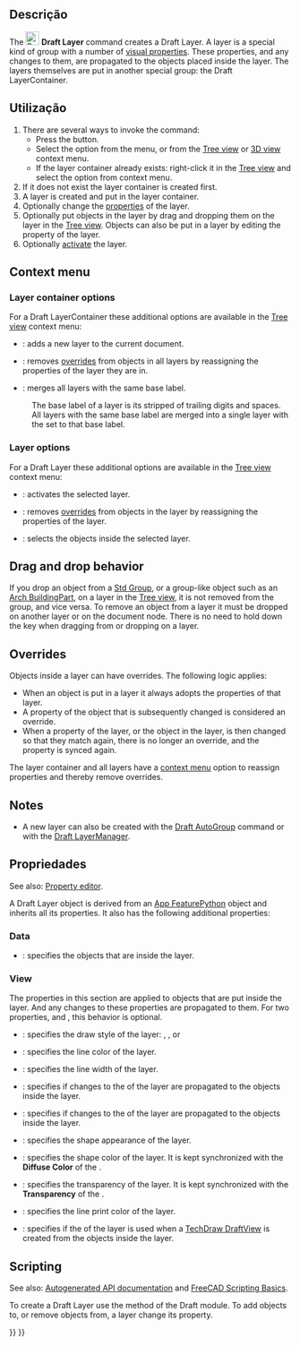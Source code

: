 <languages/>

<div class="mw-translate-fuzzy">
{{Docnav
|[[Draft_ToggleGrid/pt-br|Grade de comutação]]
|[[Draft_WorkingPlaneProxy/pt-br|Proxy de plano de trabalho]]
|[[Draft_Workbench/pt-br|Draft]]
|IconL=Draft_ToggleGrid.svg
|IconR=Draft_Slope.svg
|IconC=Workbench_Draft.svg
}}
</div>

{{GuiCommand
|Name=Draft Layer
|MenuLocation=Utilities → New layer
|Workbenches=[[Draft_Workbench|Draft]]
|Version=0.19
|SeeAlso=[[Draft_AutoGroup|Draft AutoGroup]], [[Draft_LayerManager|Draft LayerManager]]
}}

<span id="Description"></span>
==Descrição==

The [[Image:Draft_Layer.svg|24px]] '''Draft Layer''' command creates a Draft Layer. A layer is a special kind of group with a number of [[#View|visual properties]]. These properties, and any changes to them, are propagated to the objects placed inside the layer. The layers themselves are put in another special group: the Draft LayerContainer.

<span id="Usage"></span>
==Utilização==

# There are several ways to invoke the command:
#* Press the {{Button|[[Image:Draft_Layer.svg|16px]] [[Draft_Layer|Layer]]}} button.
#* Select the {{MenuCommand|Utilities → [[Image:Draft_Layer.svg|16px]] New layer}} option from the menu, or from the [[Tree_view|Tree view]] or [[3D_view|3D view]] context menu.
#* If the layer container already exists: right-click it in the [[Tree_view|Tree view]] and select the {{MenuCommand|[[Image:Draft_NewLayer.svg|16px]] Add new layer}} option from context menu.
# If it does not exist the layer container is created first.
# A layer is created and put in the layer container.
# Optionally change the [[#Properties|properties]] of the layer.
# Optionally put objects in the layer by drag and dropping them on the layer in the [[Tree_view|Tree view]]. Objects can also be put in a layer by editing the {{PropertyData|Group}} property of the layer.
# Optionally [[#Layer_options|activate]] the layer.

== Context menu ==

=== Layer container options ===

For a Draft LayerContainer these additional options are available in the [[Tree_view|Tree view]] context menu:

* {{MenuCommand|[[Image:Draft_NewLayer.svg|16px]] Add new layer}}: adds a new layer to the current document.
* {{MenuCommand|[[Image:Draft_SetStyle.svg|16px]] Reassign properties of all layers}}: removes [[#Overrides|overrides]] from objects in all layers by reassigning the properties of the layer they are in. {{Version|1.1}}
* {{MenuCommand|[[Image:Draft_Layers.svg|16px]] Merge layer duplicates}}: merges all layers with the same base label.
: The base label of a layer is its {{PropertyData|Label}} stripped of trailing digits and spaces. All layers with the same base label are merged into a single layer with the {{PropertyData|Label}} set to that base label.

=== Layer options ===

For a Draft Layer these additional options are available in the [[Tree_view|Tree view]] context menu:

* {{MenuCommand|[[Image:button_right.svg|16px]] [[Draft_AutoGroup|Activate this layer]]}}: activates the selected layer.
* {{MenuCommand|[[Image:Draft_SetStyle.svg|16px]] Reassign properties of layer}}: removes [[#Overrides|overrides]] from objects in the layer by reassigning the properties of the layer. {{Version|1.1}}
* {{MenuCommand|[[Image:Draft_SelectGroup.svg|16px]] [[Draft_SelectGroup|Select layer contents]]}}: selects the objects inside the selected layer.

== Drag and drop behavior ==

{{Version|0.21}}

If you drop an object from a [[Std_Group|Std Group]], or a group-like object such as an [[Arch_BuildingPart|Arch BuildingPart]], on a layer in the [[Tree_view|Tree view]], it is not removed from the group, and vice versa. To remove an object from a layer it must be dropped on another layer or on the document node. There is no need to hold down the {{KEY|Ctrl}} key when dragging from or dropping on a layer.

== Overrides ==

{{Version|1.1}}

Objects inside a layer can have overrides. The following logic applies:
* When an object is put in a layer it always adopts the properties of that layer.
* A property of the object that is subsequently changed is considered an override.
* When a property of the layer, or the object in the layer, is then changed so that they match again, there is no longer an override, and the property is synced again.

The layer container and all layers have a [[#Context_menu|context menu]] option to reassign properties and thereby remove overrides.

== Notes ==

* A new layer can also be created with the [[Draft_AutoGroup|Draft AutoGroup]] command or with the [[Draft_LayerManager|Draft LayerManager]].

<span id="Properties"></span>
== Propriedades ==

See also: [[Property_editor|Property editor]].

A Draft Layer object is derived from an [[App_FeaturePython|App FeaturePython]] object and inherits all its properties. It also has the following additional properties:

=== Data ===

{{TitleProperty|Layer}}

* {{PropertyData|Group|LinkList}}: specifies the objects that are inside the layer.

=== View ===

{{TitleProperty|Layer}}

The properties in this section are applied to objects that are put inside the layer. And any changes to these properties are propagated to them. For two properties, {{PropertyView|Line Color}} and {{PropertyView|Shape Color}}, this behavior is optional.

* {{PropertyView|Draw Style|Enumeration}}: specifies the draw style of the layer: {{value|Solid}}, {{value|Dashed}}, {{value|Dotted}} or {{value|Dashdot}}
* {{PropertyView|Line Color|Color}}: specifies the line color of the layer.
* {{PropertyView|Line Width|Float}}: specifies the line width of the layer.
* {{PropertyView|Override Line Color Children|Bool}}: specifies if changes to the {{PropertyView|Line Color}} of the layer are propagated to the objects inside the layer.
* {{PropertyView|Override Shape Appearance Children|Bool}}: specifies if changes to the {{PropertyView|Shape Appearance}} of the layer are propagated to the objects inside the layer. {{Version|1.0}}
* {{PropertyView|Shape Appearance|MaterialList}}: specifies the shape appearance of the layer. {{Version|1.0}}
* {{PropertyView|Shape Color|Color|hidden}}: specifies the shape color of the layer. It is kept synchronized with the '''Diffuse Color''' of the {{PropertyView|Shape Appearance}}.
* {{PropertyView|Transparency|Percent}}: specifies the transparency of the layer. It is kept synchronized with the '''Transparency''' of the {{PropertyView|Shape Appearance}}.

{{TitleProperty|Print}}

* {{PropertyView|Line Print Color|Color}}: specifies the line print color of the layer.
* {{PropertyView|Use Print Color|Bool}}: specifies if the {{PropertyView|Line Print Color|}} of the layer is used when a [[TechDraw_DraftView|TechDraw DraftView]] is created from the objects inside the layer.

== Scripting ==

See also: [https://freecad.github.io/SourceDoc/ Autogenerated API documentation] and [[FreeCAD_Scripting_Basics|FreeCAD Scripting Basics]].

To create a Draft Layer use the {{incode|make_layer}} method of the Draft module. To add objects to, or remove objects from, a layer change its {{incode|Group}} property.

{{Code|code=
import FreeCAD as App
import Draft

doc = App.newDocument()

layer = Draft.make_layer(line_color=(1.0, 0.0, 0.0, 0.0),
                         shape_color=(1.0, 1.0, 0.0, 0.0))

polygon1 = Draft.make_polygon(5, radius=1000)
polygon2 = Draft.make_polygon(3, radius=500)
polygon3 = Draft.make_polygon(6, radius=220)
layer.Group = [polygon1, polygon2, polygon3]

doc.recompute()
}}


<div class="mw-translate-fuzzy">
{{Docnav
|[[Draft_ToggleGrid/pt-br|Grade de comutação]]
|[[Draft_WorkingPlaneProxy/pt-br|Proxy de plano de trabalho]]
|[[Draft_Workbench/pt-br|Draft]]
|IconL=Draft_FlipDimension.svg
|IconR=Draft_Slope.svg
|IconC=Workbench_Draft.svg
}}
</div>

{{Draft Tools navi{{#translation:}}}}
{{Userdocnavi{{#translation:}}}}